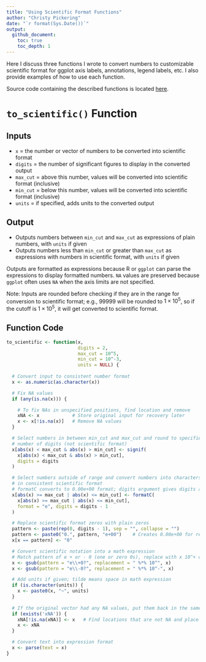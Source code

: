 ```yaml
---
title: "Using Scientific Format Functions"
author: "Christy Pickering"
date: "`r format(Sys.Date())`"
output: 
  github_document:
    toc: true
    toc_depth: 1
---
```


Here I discuss three functions I wrote to convert numbers to customizable scientific format for ggplot axis labels, annotations, legend labels, etc. I also provide examples of how to use each function. 

Source code containing the described functions is located [here](Code/scientific_conversion.R). 

# `to_scientific()` Function

## Inputs

* `x` = the number or vector of numbers to be converted into scientific format
* `digits` = the number of significant figures to display in the converted output
* `max_cut` = above this number, values will be converted into scientific format (inclusive)
* `min_cut` = below this number, values will be converted into scientific format (inclusive)
* `units` = if specified, adds units to the converted output

## Output

* Outputs numbers between `min_cut` and `max_cut` as expressions of plain numbers, with `units` if given 
* Outputs numbers less than `min_cut` or greater than `max_cut` as expressions with numbers in scientific format, with `units` if given

Outputs are formatted as expressions because R or `ggplot` can parse the expressions to display formatted numbers. `NA` values are preserved because `ggplot` often uses `NA` when the axis limits are not specified. 

Note: Inputs are rounded before checking if they are in the range for conversion to scientific format; e.g., $99999$ will be rounded to $1 \times 10^5$, so if the cutoff is $1 \times 10^5$, it will get converted to scientific format. 

## Function Code

```r
to_scientific <- function(x,
                          digits = 2,
                          max_cut = 10^5,
                          min_cut = 10^-3,
                          units = NULL) {
  
  # Convert input to consistent number format
  x <- as.numeric(as.character(x))

  # Fix NA values
  if (any(is.na(x))) {

    # To fix NAs in unspecified positions, find location and remove
    xNA <- x            # Store original input for recovery later
    x <- x[!is.na(x)]   # Remove NA values
  }

  # Select numbers in between min_cut and max_cut and round to specified
  # number of digits (not scientific format)
  x[abs(x) < max_cut & abs(x) > min_cut] <- signif(
    x[abs(x) < max_cut & abs(x) > min_cut],
    digits = digits
  )

  # Select numbers outside of range and convert numbers into characters
  # in consistent scientific format
  # formatC converts to 0.00e+00 format; digits argument gives digits after decimal
  x[abs(x) >= max_cut | abs(x) <= min_cut] <- formatC(
    x[abs(x) >= max_cut | abs(x) <= min_cut],
    format = "e", digits = digits - 1
  )

  # Replace scientific format zeros with plain zeros
  pattern <- paste(rep(0, digits - 1), sep = "", collapse = "")
  pattern <- paste0("0.", pattern, "e+00")    # Creates 0.00e+00 for replacement
  x[x == pattern] <- "0"

  # Convert scientific notation into a math expression
  # Match pattern of e + or - 0 (one or zero 0s), replace with x 10^+ or -
  x <- gsub(pattern = "e\\+0?", replacement = " %*% 10^", x)
  x <- gsub(pattern = "e\\-0?", replacement = " %*% 10^-", x)

  # Add units if given; tilde means space in math expression
  if (is.character(units)) {
    x <- paste0(x, "~", units)
  }
  
  # If the original vector had any NA values, put them back in the same locations
  if (exists('xNA')) {
    xNA[!is.na(xNA)] <- x   # Find locations that are not NA and place x values there
    x <- xNA
  }

  # Convert text into expression format
  x <- parse(text = x)
}
```
